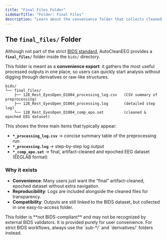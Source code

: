 ```yaml
---
title: "Final Files Folder"
sidebarTitle: "Folder: Final Files"
description: "Learn about the convenience folder that collects cleaned and epoched EEG outputs along with processing logs."
---
```


## The `final_files/` Folder

Although not part of the strict [BIDS standard](https://bids.neuroimaging.io/), AutoCleanEEG provides a **`final_files/`** folder inside the `bids/` directory.

This folder is meant as a **convenience export**: it gathers the most useful processed outputs in one place, so users can quickly start analysis without digging through derivatives or raw-like structures.

```
bids/
└── final_files/
    ├── 128_Rest_EyesOpen_D1004_processing_log.csv   (CSV summary of preprocessing)
    ├── 128_Rest_EyesOpen_D1004_processing.log       (detailed step log)
    └── 128_Rest_EyesOpen_D1004_comp_epo.set         (cleaned & epoched EEG dataset)
```

This shows the three main items that typically appear:
* **`*_processing_log.csv`** → concise summary table of the preprocessing run
* **`*_processing.log`** → step-by-step log output
* **`*_comp_epo.set`** → final, artifact-cleaned and epoched EEG dataset (EEGLAB format)

### Why it exists

* **Convenience**: Many users just want the “final” artifact-cleaned, epoched dataset without extra navigation.
* **Reproducibility**: Logs are included alongside the cleaned files for transparency.
* **Compatibility**: Outputs are still linked to the BIDS dataset, but collected in one easy-to-access folder.

<Info>
This folder is **not BIDS-compliant** and may not be recognized by external BIDS validators.  
It is provided purely for user convenience. For strict BIDS workflows, always use the `sub-*/` and `derivatives/` folders instead.
</Info>